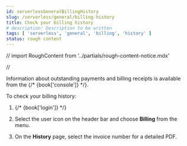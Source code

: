 ```yaml
---
id: serverlessGeneralBillingHistory
slug: /serverless/general/billing-history
title: Check your billing history
# description: Description to be written
tags: [ 'serverless', 'general', 'billing', 'history' ]
status: rough content
---
```


// import RoughContent from '../partials/rough-content-notice.mdx'

// <RoughContent />

Information about outstanding payments and billing receipts is available from the {/* {book['console']} */}.

To check your billing history:

1. {/* {book['login']} */}

1. Select the user icon on the header bar and choose **Billing** from the menu.

1. On the **History** page, select the invoice number for a detailed PDF.

